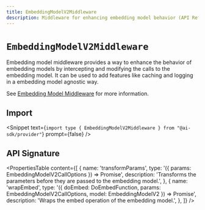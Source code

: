 ```yaml
---
title: EmbeddingModelV2Middleware
description: Middleware for enhancing embedding model behavior (API Reference)
---
```


# `EmbeddingModelV2Middleware`

Embedding model middleware provides a way to enhance the behavior of embedding models
by intercepting and modifying the calls to the embedding model. It can be used to add
features like caching and logging in a embedding model agnostic way.

See [Embedding Model Middleware](/docs/ai-sdk-core/embedding-middleware) for more information.

## Import

<Snippet
  text={`import type { EmbeddingModelV2Middleware } from "@ai-sdk/provider"`}
  prompt={false}
/>

## API Signature

<PropertiesTable
  content={[
    {
      name: 'transformParams',
      type: '({ params: EmbeddingModelV2CallOptions }) => Promise<EmbeddingModelV2CallOptions>',
      description:
        'Transforms the parameters before they are passed to the embedding model.',
    },
    {
      name: 'wrapEmbed',
      type: '({ doEmbed: DoEmbedFunction, params: EmbeddingModelV2CallOptions, model: EmbeddingModelV2 }) => Promise<DoEmbedResult>',
      description: 'Wraps the embed operation of the embedding model.',
    },
  ]}
/>
